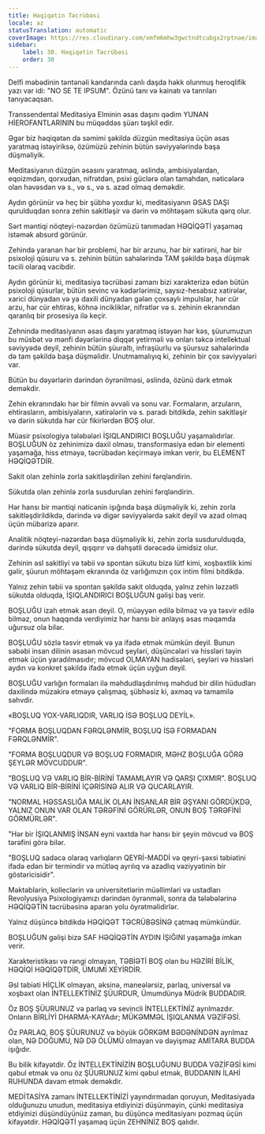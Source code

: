 ```yaml
---
title: Həqiqətin Təcrübəsi
locale: az
statusTranslation: automatic
coverImage: https://res.cloudinary.com/xmfm6mhw3gwctndtcubgx2rptnae/image/upload/v1740337243/small_cover_educacion_fundamental_a051170f1c.webp
sidebar:
    label: 30. Həqiqətin Təcrübəsi
    order: 30
---
```

Delfi məbədinin təntənəli kandarında canlı daşda həkk olunmuş heroqlifik yazı var idi: "NO SE TE IPSUM". Özünü tanı və kainatı və tanrıları tanıyacaqsan.

Transsendental Meditasiya Elminin əsas daşını qədim YUNAN HİEROFANTLARININ bu müqəddəs şüarı təşkil edir.

Əgər biz həqiqətən də səmimi şəkildə düzgün meditasiya üçün əsas yaratmaq istəyiriksə, özümüzü zehinin bütün səviyyələrində başa düşməliyik.

Meditasiyanın düzgün əsasını yaratmaq, əslində, ambisiyalardan, eqoizmdən, qorxudan, nifrətdən, psixi güclərə olan tamahdan, nəticələrə olan həvəsdən və s., və s., və s. azad olmaq deməkdir.

Aydın görünür və heç bir şübhə yoxdur ki, meditasiyanın ƏSAS DAŞI qurulduqdan sonra zehin sakitləşir və dərin və möhtəşəm sükuta qərq olur.

Sərt məntiqi nöqteyi-nəzərdən özümüzü tanımadan HƏQİQƏTİ yaşamaq istəmək absurd görünür.

Zehində yaranan hər bir problemi, hər bir arzunu, hər bir xatirəni, hər bir psixoloji qüsuru və s. zehinin bütün sahələrində TAM şəkildə başa düşmək təcili olaraq vacibdir.

Aydın görünür ki, meditasiya təcrübəsi zamanı bizi xarakterizə edən bütün psixoloji qüsurlar, bütün sevinc və kədərlərimiz, saysız-hesabsız xatirələr, xarici dünyadan və ya daxili dünyadan gələn çoxsaylı impulslar, hər cür arzu, hər cür ehtiras, köhnə incikliklər, nifrətlər və s. zehinin ekranından qaranlıq bir prosesiya ilə keçir.

Zehnində meditasiyanın əsas daşını yaratmaq istəyən hər kəs, şüurumuzun bu müsbət və mənfi dəyərlərinə diqqət yetirməli və onları təkcə intellektual səviyyədə deyil, zehinin bütün şüuraltı, infraşüurlu və şüursuz sahələrində də tam şəkildə başa düşməlidir. Unutmamalıyıq ki, zehinin bir çox səviyyələri var.

Bütün bu dəyərlərin dərindən öyrənilməsi, əslində, özünü dərk etmək deməkdir.

Zehin ekranındakı hər bir filmin əvvəli və sonu var. Formaların, arzuların, ehtirasların, ambisiyaların, xatirələrin və s. paradı bitdikdə, zehin sakitləşir və dərin sükutda hər cür fikirlərdən BOŞ olur.

Müasir psixologiya tələbələri İŞIQLANDIRICI BOŞLUĞU yaşamalıdırlar. BOŞLUĞUN öz zehinimizə daxil olması, transformasiya edən bir elementi yaşamağa, hiss etməyə, təcrübədən keçirməyə imkan verir, bu ELEMENT HƏQİQƏTDİR.

Sakit olan zehinlə zorla sakitləşdirilən zehini fərqləndirin.

Sükutda olan zehinlə zorla susdurulan zehini fərqləndirin.

Hər hansı bir məntiqi nəticənin işığında başa düşməliyik ki, zehin zorla sakitləşdirildikdə, dərində və digər səviyyələrdə sakit deyil və azad olmaq üçün mübarizə aparır.

Analitik nöqteyi-nəzərdən başa düşməliyik ki, zehin zorla susdurulduqda, dərində sükutda deyil, qışqırır və dəhşətli dərəcədə ümidsiz olur.

Zehinin əsl sakitliyi və təbii və spontan sükutu bizə lütf kimi, xoşbəxtlik kimi gəlir, şüurun möhtəşəm ekranında öz varlığımızın çox intim filmi bitdikdə.

Yalnız zehin təbii və spontan şəkildə sakit olduqda, yalnız zehin ləzzətli sükutda olduqda, İŞIQLANDIRICI BOŞLUĞUN gəlişi baş verir.

BOŞLUĞU izah etmək asan deyil. O, müəyyən edilə bilməz və ya təsvir edilə bilməz, onun haqqında verdiyimiz hər hansı bir anlayış əsas məqamda uğursuz ola bilər.

BOŞLUĞU sözlə təsvir etmək və ya ifadə etmək mümkün deyil. Bunun səbəbi insan dilinin əsasən mövcud şeyləri, düşüncələri və hissləri təyin etmək üçün yaradılmasıdır; mövcud OLMAYAN hadisələri, şeyləri və hissləri aydın və konkret şəkildə ifadə etmək üçün uyğun deyil.

BOŞLUĞU varlığın formaları ilə məhdudlaşdırılmış məhdud bir dilin hüdudları daxilində müzakirə etməyə çalışmaq, şübhəsiz ki, axmaq və tamamilə səhvdir.

«BOŞLUQ YOX-VARLIQDIR, VARLIQ İSƏ BOŞLUQ DEYİL».

"FORMA BOŞLUQDAN FƏRQLƏNMİR, BOŞLUQ İSƏ FORMADAN FƏRQLƏNMİR".

"FORMA BOŞLUQDUR VƏ BOŞLUQ FORMADIR, MƏHZ BOŞLUĞA GÖRƏ ŞEYLƏR MÖVCUDDUR".

"BOŞLUQ VƏ VARLIQ BİR-BİRİNİ TAMAMLAYIR VƏ QARŞI ÇIXMIR". BOŞLUQ VƏ VARLIQ BİR-BİRİNİ İÇƏRİSİNƏ ALIR VƏ QUCARLAYIR.

"NORMAL HƏSSASLIĞA MALİK OLAN İNSANLAR BİR ƏŞYANI GÖRDÜKDƏ, YALNIZ ONUN VAR OLAN TƏRƏFİNİ GÖRÜRLƏR, ONUN BOŞ TƏRƏFİNİ GÖRMÜRLƏR".

"Hər bir İŞIQLANMIŞ İNSAN eyni vaxtda hər hansı bir şeyin mövcud və BOŞ tərəfini görə bilər.

"BOŞLUQ sadəcə olaraq varlıqların QEYRİ-MADDİ və qeyri-şəxsi təbiətini ifadə edən bir termindir və mütləq ayrılıq və azadlıq vəziyyətinin bir göstəricisidir".

Məktəblərin, kolleclərin və universitetlərin müəllimləri və ustadları Revolyusiya Psixologiyamızı dərindən öyrənməli, sonra da tələbələrinə HƏQİQƏTİN təcrübəsinə aparan yolu öyrətməlidirlər.

Yalnız düşüncə bitdikdə HƏQİQƏT TƏCRÜBƏSİNƏ çatmaq mümkündür.

BOŞLUĞUN gəlişi bizə SAF HƏQİQƏTİN AYDIN İŞIĞINI yaşamağa imkan verir.

Xarakteristikası və rəngi olmayan, TƏBİƏTİ BOŞ olan bu HƏZİRİ BİLİK, HƏQİQİ HƏQİQƏTDİR, ÜMUMİ XEYİRDİR.

Əsl təbiəti HİÇLİK olmayan, əksinə, maneələrsiz, parlaq, universal və xoşbəxt olan İNTELLEKTİNİZ ŞÜURDUR, Ümumdünya Müdrik BUDDADIR.

Öz BOŞ ŞÜURUNUZ və parlaq və sevincli İNTELLEKTİNİZ ayrılmazdır. Onların BİRLİYİ DHARMA-KAYAdır; MÜKƏMMƏL İŞIQLANMA VƏZİFƏSİ.

Öz PARLAQ, BOŞ ŞÜURUNUZ və böyük GÖRKƏM BƏDƏNİNDƏN ayrılmaz olan, NƏ DOĞUMU, NƏ DƏ ÖLÜMÜ olmayan və dəyişməz AMİTARA BUDDA işığıdır.

Bu bilik kifayətdir. Öz İNTELLEKTİNİZİN BOŞLUĞUNU BUDDA VƏZİFƏSİ kimi qəbul etmək və onu öz ŞÜURUNUZ kimi qəbul etmək, BUDDANIN İLAHİ RUHUNDA davam etmək deməkdir.

MEDİTASİYA zamanı İNTELLEKTİNİZİ yayındırmadan qoruyun, Meditasiyada olduğunuzu unudun, meditasiya etdiyinizi düşünməyin, çünki meditasiya etdiyinizi düşündüyünüz zaman, bu düşüncə meditasiyanı pozmaq üçün kifayətdir. HƏQİQƏTİ yaşamaq üçün ZEHNİNİZ BOŞ qalıdır.

